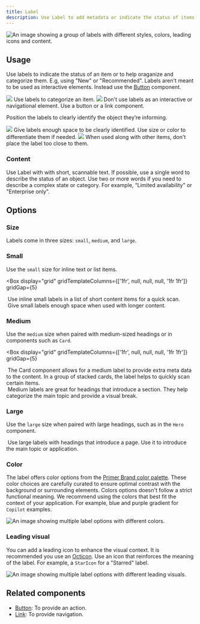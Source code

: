 ```yaml
---
title: Label
description: Use Label to add metadata or indicate the status of items.
---
```



![An image showing a group of labels with different styles, colors, leading icons and content.](https://github.com/primer/brand/assets/912236/297f8cc9-326f-4250-adbf-c6ea37b64f7b)

## Usage

Use labels to indicate the status of an item or to help oraganize and categorize them. E.g, using "New" or "Recommended". Labels aren't meant to be used as interactive elements. Instead use the [Button](/components/Button) component.

<DoDontContainer>
  <Do>
    <img src="https://github.com/primer/brand/assets/912236/fcaa89e3-19c4-4e2f-81ac-a3f7e673034a" />
    <Caption>Use labels to categorize an item.</Caption>
  </Do>
  <Dont>
    <img src="https://github.com/primer/brand/assets/912236/aecf5346-e054-4dc0-b9a8-e4546bec4795" />
    <Caption>
      Don't use labels as an interactive or navigational element. Use a button
      or a link component.
    </Caption>
  </Dont>
</DoDontContainer>

Position the labels to clearly identify the object they’re informing.

<DoDontContainer>
  <Do>
    <img src="https://github.com/primer/brand/assets/912236/e7a44547-975b-4538-a293-92dae75907df" />
    <Caption>
      Give labels enough space to be clearly identified. Use size or color to
      differentiate them if needed.
    </Caption>
  </Do>
  <Dont>
    <img src="https://github.com/primer/brand/assets/912236/a6e606fc-cabd-4454-81d4-5e7e2befe0f1" />
    <Caption>
      When used along with other items, don't place the label too close to them.
    </Caption>
  </Dont>
</DoDontContainer>

### Content

Use Label with with short, scannable text. If possible, use a single word to describe the status of an object. Use two or more words if you need to describe a complex state or category. For example, “Limited availability" or "Enterprise only".

## Options

### Size

Labels come in three sizes: `small`, `medium`, and `large`.

### Small

Use the `small` size for inline text or list items.

<Box
  display="grid"
  gridTemplateColumns={['1fr', null, null, null, '1fr 1fr']}
  gridGap={5}
>
  <div>
    <img
      src="https://github.com/primer/brand/assets/912236/ee4b9073-8ae6-4178-bed5-2c54f6949656"
      alt=""
    />
    <Caption>
      Use inline small labels in a list of short content items for a quick scan.
    </Caption>
  </div>
  <div>
    <img
      src="https://github.com/primer/brand/assets/912236/730a7836-40bb-461f-816f-1e1af39e6348"
      alt=""
    />
    <Caption>
      Give small labels enough space when used with longer content.
    </Caption>
  </div>
</Box>

### Medium

Use the `medium` size when paired with medium-sized headings or in components such as `Card`.

<Box
  display="grid"
  gridTemplateColumns={['1fr', null, null, null, '1fr 1fr']}
  gridGap={5}
>
  <div>
    <img
      src="https://github.com/primer/brand/assets/912236/02d09a61-1d19-49ed-8a6a-7a1338783dd4"
      alt=""
    />
    <Caption>
      The Card component allows for a medium label to provide extra meta data to
      the content. In a group of stacked cards, the label helps to quickly scan
      certain items.
    </Caption>
  </div>
  <div>
    <img
      src="https://github.com/primer/brand/assets/912236/34891aaf-d79b-454d-aafa-177d1946df5f"
      alt=""
    />
    <Caption>
      Medium labels are great for headings that introduce a section. They help
      categorize the main topic and provide a visual break.
    </Caption>
  </div>
</Box>

### Large

Use the `large` size when paired with large headings, such as in the `Hero` component.

<div>
  <img
    src="https://github.com/primer/brand/assets/912236/7a0da376-5457-4ced-aa78-8157ed8c20c1"
    alt=""
  />
  <Caption>
    Use large labels with headings that introduce a page. Use it to introduce
    the main topic or application.
  </Caption>
</div>

### Color

The label offers color options from the [Primer Brand color palette](/primitives/color). These color choices are carefully curated to ensure optimal contrast with the background or surrounding elements. Colors options doesn't follow a strict functional meaning. We recommend using the colors that best fit the context of your application. For example, blue and purple gradient for `Copilot` examples.

![An image showing multiple label options with different colors.](https://github.com/primer/brand/assets/912236/68c93e16-f4cc-4468-bd5a-34727119ad63)

### Leading visual

You can add a leading icon to enhance the visual context. It is recommended you use an [Octicon](https://primer.style/octicons). Use an icon that reinforces the meaning of the label. For example, a `StarIcon` for a "Starred" label.

![An image showing multiple label options with different leading visuals.](https://github.com/primer/brand/assets/912236/f248e443-eebb-4c61-9a11-fa8a1670761d)

## Related components

- [Button](/components/Button): To provide an action.
- [Link](/components/Link): To provide navigation.
